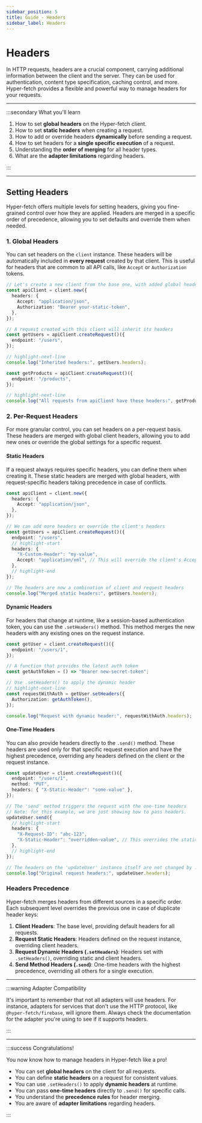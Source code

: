 ```yaml
---
sidebar_position: 5
title: Guide - Headers
sidebar_label: Headers
---
```


# Headers

In HTTP requests, headers are a crucial component, carrying additional information between the client and the server.
They can be used for authentication, content type specification, caching control, and more. Hyper-fetch provides a
flexible and powerful way to manage headers for your requests.

---

:::secondary What you'll learn

1. How to set **global headers** on the Hyper-fetch client.
2. How to set **static headers** when creating a request.
3. How to add or override headers **dynamically** before sending a request.
4. How to set headers for a **single specific execution** of a request.
5. Understanding the **order of merging** for all header types.
6. What are the **adapter limitations** regarding headers.

:::

---

## Setting Headers

Hyper-fetch offers multiple levels for setting headers, giving you fine-grained control over how they are applied.
Headers are merged in a specific order of precedence, allowing you to set defaults and override them when needed.

### 1. Global Headers

You can set headers on the `client` instance. These headers will be automatically included in **every request** created
by that client. This is useful for headers that are common to all API calls, like `Accept` or `Authorization` tokens.

```ts
// Let's create a new client from the base one, with added global headers
const apiClient = client.new({
  headers: {
    Accept: "application/json",
    Authorization: "Bearer your-static-token",
  },
});

// A request created with this client will inherit its headers
const getUsers = apiClient.createRequest()({
  endpoint: "/users",
});

// highlight-next-line
console.log("Inherited headers:", getUsers.headers);

const getProducts = apiClient.createRequest()({
  endpoint: "/products",
});

// highlight-next-line
console.log("All requests from apiClient have these headers:", getProducts.headers);
```

### 2. Per-Request Headers

For more granular control, you can set headers on a per-request basis. These headers are merged with global client
headers, allowing you to add new ones or override the global settings for a specific request.

#### Static Headers

If a request always requires specific headers, you can define them when creating it. These static headers are merged
with global headers, with request-specific headers taking precedence in case of conflicts.

```ts
const apiClient = client.new({
  headers: {
    Accept: "application/json",
  },
});

// We can add more headers or override the client's headers
const getUsers = apiClient.createRequest()({
  endpoint: "/users",
  // highlight-start
  headers: {
    "X-Custom-Header": "my-value",
    Accept: "application/xml", // This will override the client's Accept header
  },
  // highlight-end
});

// The headers are now a combination of client and request headers
console.log("Merged static headers:", getUsers.headers);
```

#### Dynamic Headers

For headers that change at runtime, like a session-based authentication token, you can use the `.setHeaders()` method.
This method merges the new headers with any existing ones on the request instance.

```ts
const getUser = client.createRequest()({
  endpoint: "/users/1",
});

// A function that provides the latest auth token
const getAuthToken = () => "Bearer new-secret-token";

// Use .setHeaders() to apply the dynamic header
// highlight-next-line
const requestWithAuth = getUser.setHeaders({
  Authorization: getAuthToken(),
});

console.log("Request with dynamic header:", requestWithAuth.headers);
```

#### One-Time Headers

You can also provide headers directly to the `.send()` method. These headers are used only for that specific request
execution and have the highest precedence, overriding any headers defined on the client or the request instance.

```ts
const updateUser = client.createRequest()({
  endpoint: "/users/1",
  method: "PUT",
  headers: { "X-Static-Header": "some-value" },
});

// The 'send' method triggers the request with the one-time headers
// Note: for this example, we are just showing how to pass headers.
updateUser.send({
  // highlight-start
  headers: {
    "X-Request-ID": "abc-123",
    "X-Static-Header": "overridden-value", // This overrides the static header for this call
  },
  // highlight-end
});

// The headers on the 'updateUser' instance itself are not changed by .send()
console.log("Original request headers:", updateUser.headers);
```

### Headers Precedence

Hyper-fetch merges headers from different sources in a specific order. Each subsequent level overrides the previous one
in case of duplicate header keys:

1.  **Client Headers**: The base level, providing default headers for all requests.
2.  **Request Static Headers**: Headers defined on the request instance, overriding client headers.
3.  **Request Dynamic Headers (`.setHeaders`)**: Headers set with `.setHeaders()`, overriding static and client headers.
4.  **Send Method Headers (`.send`)**: One-time headers with the highest precedence, overriding all others for a single
    execution.

---

:::warning Adapter Compatibility

It's important to remember that not all adapters will use headers. For instance, adapters for services that don't use
the HTTP protocol, like `@hyper-fetch/firebase`, will ignore them. Always check the documentation for the adapter you're
using to see if it supports headers.

:::

---

:::success Congratulations!

You now know how to manage headers in Hyper-fetch like a pro!

- You can set **global headers** on the client for all requests.
- You can define **static headers** on a request for consistent values.
- You can use `.setHeaders()` to apply **dynamic headers** at runtime.
- You can pass **one-time headers** directly to `.send()` for specific calls.
- You understand the **precedence rules** for header merging.
- You are aware of **adapter limitations** regarding headers.

:::
